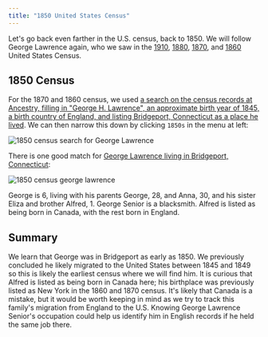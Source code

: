 ```yaml
---
title: "1850 United States Census"
---
```


Let's go back even farther in the U.S. census, back to 1850. We will follow George Lawrence again, who we saw in the [1910](./united-states-census-1910), [1880](./united-states-census-1880), [1870](./united-states-census-1870), and [1860](./united-states-census-1860) United States Census.

## 1850 Census

For the 1870 and 1860 census, we used [a search on the census records at Ancestry, filling in "George H. Lawrence", an approximate birth year of 1845, a birth country of England, and listing Bridgeport, Connecticut as a place he lived](https://www.ancestry.com/search/categories/35/?name=George+H_Lawrence&birth=1845_england-united+kingdom_3251&count=50&residence=_bridgeport-fairfield-connecticut-usa_56). We can then narrow this down by clicking `1850s` in the menu at left:

![1850 census search for George Lawrence](./images/1850-census-search-george-lawrence.png)

There is one good match for [George Lawrence living in Bridgeport, Connecticut](https://www.ancestry.com/imageviewer/collections/8054/images/4193073-00567?treeid=&personid=&rc=&usePUB=true&_phsrc=mgG11&_phstart=successSource&pId=18082081):

![1850 census george lawrence](./images/1850-census-george-lawrence.png)

George is 6, living with his parents George, 28, and Anna, 30, and his sister Eliza and brother Alfred, 1. George Senior is a blacksmith. Alfred is listed as being born in Canada, with the rest born in England.

## Summary

We learn that George was in Bridgeport as early as 1850. We previously concluded he likely migrated to the United States between 1845 and 1849 so this is likely the earliest census where we will find him. It is curious that Alfred is listed as being born in Canada here; his birthplace was previously listed as New York in the 1860 and 1870 census. It's likely that Canada is a mistake, but it would be worth keeping in mind as we try to track this family's migration from England to the U.S. Knowing George Lawrence Senior's occupation could help us identify him in English records if he held the same job there.
